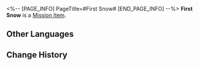 <%-- [PAGE_INFO]
PageTitle=#First Snow#
[END_PAGE_INFO] --%>
{{Item Infobox
|id          = 140116
|image       = Item First Snow.png
|type        = Mission Item
|invCategory = Missions
|rarity      = 3
|effect      = 
|description = An eight-petalled flower with white spots at each tip, just like snowflakes.
}}
{{Description|''"A long time ago, the initial snow of the year symbolized harvest and joy."''}}
'''First Snow''' is a [[Mission Item]].

==Other Languages==
{{Other Languages
|en   = First Snow
|zhs  = 初雪八落
|zht  = 初雪八落
|ja   = 初雪八落
|ko   = 첫눈
|es   = Primer manto
|fr   = Première neige
|ru   = Первоснежник
|th   = First Snow
|vi   = Tuyết Đầu Mùa
|de   = Erster Schnee
|id   = First Snow
|pt   = Primeiras-Neves
}}

==Change History==
{{Change History|2.0}}